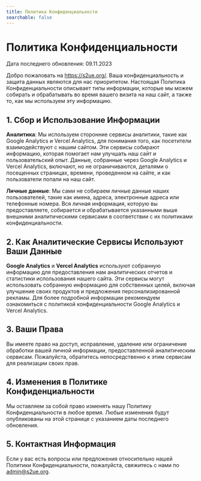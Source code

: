```yaml
---
title: Политика Конфиденциальности
searchable: false
---
```


# Политика Конфиденциальности

Дата последнего обновления: 09.11.2023

Добро пожаловать на https://s2ue.org/. Ваша конфиденциальность и защита данных являются для нас приоритетом. Настоящая Политика Конфиденциальности описывает типы информации, которые мы можем собирать и обрабатывать во время вашего визита на наш сайт, а также то, как мы используем эту информацию.

## 1. Сбор и Использование Информации

**Аналитика**: Мы используем сторонние сервисы аналитики, такие как Google Analytics и Vercel Analytics, для понимания того, как посетители взаимодействуют с нашим сайтом. Эти сервисы собирают информацию, которая помогает нам улучшать наш сайт и пользовательский опыт. Данные, собранные через Google Analytics и Vercel Analytics, включают, но не ограничиваются, деталями о посещенных страницах, времени, проведенном на сайте, и как пользователи попали на наш сайт.

**Личные данные**: Мы сами не собираем личные данные наших пользователей, такие как имена, адреса, электронные адреса или телефонные номера. Вся личная информация, которую вы предоставляете, собирается и обрабатывается указанными выше внешними аналитическими сервисами в соответствии с их политиками конфиденциальности.

## 2. Как Аналитические Сервисы Используют Ваши Данные

**Google Analytics** и **Vercel Analytics** используют собранную информацию для предоставления нам аналитических отчетов и статистики использования нашего сайта. Эти сервисы могут использовать собранную информацию для собственных целей, включая улучшение своих продуктов и предложения персонализированной рекламы. Для более подробной информации рекомендуем ознакомиться с политикой конфиденциальности Google Analytics и Vercel Analytics.

## 3. Ваши Права

Вы имеете право на доступ, исправление, удаление или ограничение обработки вашей личной информации, предоставленной аналитическим сервисам. Пожалуйста, обратитесь непосредственно к этим сервисам для реализации своих прав.

## 4. Изменения в Политике Конфиденциальности

Мы оставляем за собой право изменять нашу Политику Конфиденциальности в любое время. Любые изменения будут опубликованы на этой странице с указанием даты последнего обновления.

## 5. Контактная Информация

Если у вас есть вопросы или предложения относительно нашей Политики Конфиденциальности, пожалуйста, свяжитесь с нами по admin@s2ue.org.
